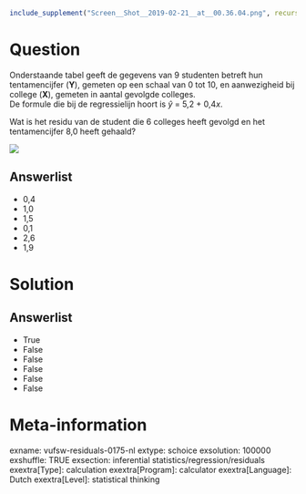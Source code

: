 ```r
include_supplement("Screen__Shot__2019-02-21__at__00.36.04.png", recursive = TRUE)
```

Question
========
Onderstaande tabel geeft de gegevens van 9 studenten betreft hun
tentamencijfer (**Y**), gemeten op een schaal van 0 tot 10, en
aanwezigheid bij college (**X**), gemeten in aantal gevolgde colleges.  
De formule die bij de regressielijn hoort is *ŷ* = 5,2 + 0,4*x*.  
  
Wat is het residu van de student die 6 colleges heeft gevolgd en het
tentamencijfer 8,0 heeft gehaald?  
  
![](Screen__Shot__2019-02-21__at__00.36.04.png)

Answerlist
----------
* 0,4
* 1,0
* 1,5
* 0,1
* 2,6
* 1,9

Solution
========










Answerlist
----------
* True
* False
* False
* False
* False
* False

Meta-information
================
exname: vufsw-residuals-0175-nl
extype: schoice
exsolution: 100000
exshuffle: TRUE
exsection: inferential statistics/regression/residuals
exextra[Type]: calculation
exextra[Program]: calculator
exextra[Language]: Dutch
exextra[Level]: statistical thinking

